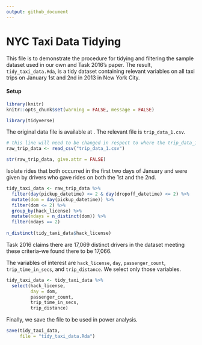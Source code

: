 ```yaml
---
output: github_document
---
```

# NYC Taxi Data Tidying

This file is to demonstrate the procedure for tidying and filtering the sample dataset used in our own and Task 2016's paper. The result, `tidy_taxi_data.Rda`, is a tidy dataset containing relevant variables on all taxi trips on January 1st and 2nd in 2013 in New York City.

#### Setup

```r
library(knitr)
knitr::opts_chunk$set(warning = FALSE, message = FALSE)
```

```r
library(tidyverse)
```

The original data file is available at \link{http://www.andresmh.com/nyctaxitrips/}. The relevant file is `trip_data_1.csv`.

```r
# this line will need to be changed in respect to where the trip_data_1.csv file is stored
raw_trip_data <- read_csv("trip_data_1.csv")

str(raw_trip_data, give.attr = FALSE)
```

Isolate rides that both occurred in the first two days of January and were given by drivers who gave rides on both the 1st and the 2nd.

```r
tidy_taxi_data <- raw_trip_data %>%
  filter(day(pickup_datetime) <= 2 & day(dropoff_datetime) <= 2) %>%
  mutate(dom = day(pickup_datetime)) %>%
  filter(dom <= 2) %>%
  group_by(hack_license) %>%
  mutate(ndays = n_distinct(dom)) %>%
  filter(ndays == 2)
  
n_distinct(tidy_taxi_data$hack_license)
```

Task 2016 claims there are 17,069 distinct drivers in the dataset meeting these criteria--we found there to be 17,066.

The variables of interest are `hack_license`, `day`, `passenger_count`, `trip_time_in_secs`, and `trip_distance`. We select only those variables.

```r
tidy_taxi_data <- tidy_taxi_data %>%
  select(hack_license, 
         day = dom, 
         passenger_count, 
         trip_time_in_secs, 
         trip_distance)
```

Finally, we save the file to be used in power analysis.

```r
save(tidy_taxi_data, 
     file = "tidy_taxi_data.Rda")
```

